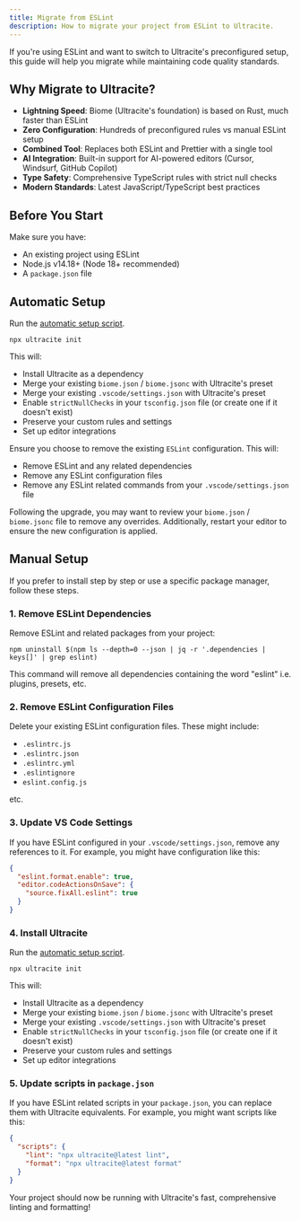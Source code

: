 ```yaml
---
title: Migrate from ESLint
description: How to migrate your project from ESLint to Ultracite.
---
```


If you're using ESLint and want to switch to Ultracite's preconfigured setup, this guide will help you migrate while maintaining code quality standards.

## Why Migrate to Ultracite?

- **Lightning Speed**: Biome (Ultracite's foundation) is based on Rust, much faster than ESLint
- **Zero Configuration**: Hundreds of preconfigured rules vs manual ESLint setup
- **Combined Tool**: Replaces both ESLint and Prettier with a single tool
- **AI Integration**: Built-in support for AI-powered editors (Cursor, Windsurf, GitHub Copilot)
- **Type Safety**: Comprehensive TypeScript rules with strict null checks
- **Modern Standards**: Latest JavaScript/TypeScript best practices

## Before You Start

Make sure you have:

- An existing project using ESLint
- Node.js v14.18+ (Node 18+ recommended)
- A `package.json` file

## Automatic Setup

Run the [automatic setup script](/setup#automatic-installation).

```package-install
npx ultracite init
```

This will:

- Install Ultracite as a dependency
- Merge your existing `biome.json` / `biome.jsonc` with Ultracite's preset
- Merge your existing `.vscode/settings.json` with Ultracite's preset
- Enable `strictNullChecks` in your `tsconfig.json` file (or create one if it doesn't exist)
- Preserve your custom rules and settings
- Set up editor integrations

Ensure you choose to remove the existing `ESLint` configuration. This will:

- Remove ESLint and any related dependencies
- Remove any ESLint configuration files
- Remove any ESLint related commands from your `.vscode/settings.json` file

Following the upgrade, you may want to review your `biome.json` / `biome.jsonc` file to remove any overrides. Additionally, restart your editor to ensure the new configuration is applied.

## Manual Setup

If you prefer to install step by step or use a specific package manager, follow these steps.

### 1. Remove ESLint Dependencies

Remove ESLint and related packages from your project:

```package-install
npm uninstall $(npm ls --depth=0 --json | jq -r '.dependencies | keys[]' | grep eslint)
```

This command will remove all dependencies containing the word "eslint" i.e. plugins, presets, etc.

### 2. Remove ESLint Configuration Files

Delete your existing ESLint configuration files. These might include:

- `.eslintrc.js`
- `.eslintrc.json`
- `.eslintrc.yml`
- `.eslintignore`
- `eslint.config.js`

etc.

### 3. Update VS Code Settings

If you have ESLint configured in your `.vscode/settings.json`, remove any references to it. For example, you might have configuration like this:

```json title=".vscode/settings.json"
{
  "eslint.format.enable": true,
  "editor.codeActionsOnSave": {
    "source.fixAll.eslint": true
  }
}
```

### 4. Install Ultracite

Run the [automatic setup script](/setup#automatic-installation).

```package-install
npx ultracite init
```

This will:

- Install Ultracite as a dependency
- Merge your existing `biome.json` / `biome.jsonc` with Ultracite's preset
- Merge your existing `.vscode/settings.json` with Ultracite's preset
- Enable `strictNullChecks` in your `tsconfig.json` file (or create one if it doesn't exist)
- Preserve your custom rules and settings
- Set up editor integrations

### 5. Update scripts in `package.json`

If you have ESLint related scripts in your `package.json`, you can replace them with Ultracite equivalents. For example, you might want scripts like this:

```json title="package.json"
{
  "scripts": {
    "lint": "npx ultracite@latest lint",
    "format": "npx ultracite@latest format"
  }
}
```

Your project should now be running with Ultracite's fast, comprehensive linting and formatting!